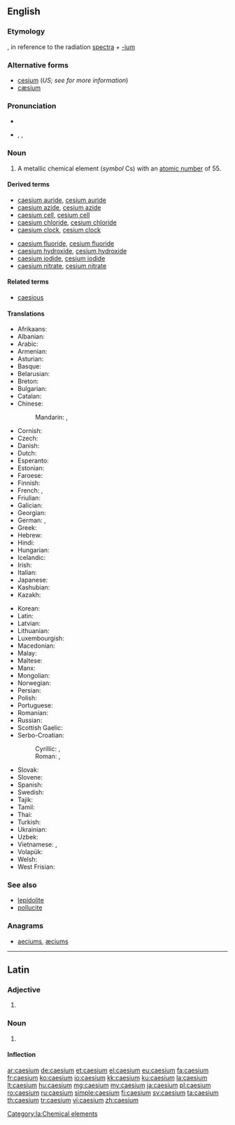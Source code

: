{{also|Caesium}}
==English==

{{elements|Cs|xenon|Xe|barium|Ba}}

===Etymology===
{{etyl|la}} {{term|caesius||sky-blue|lang=la}}, in reference to the radiation [[spectra]] + [[-ium]]

===Alternative forms===
* [[cesium]] (''US; see {{w|Caesium|the Wikipedia article}} for more information'')
* [[cæsium]]

===Pronunciation===
* {{audio|En-us-caesium.ogg|audio (US)}}
* {{enPR|sē'zēəm}}, {{IPA|/ˈsiːziəm/}}, {{X-SAMPA|/"si:zi@m/}}

===Noun===
{{en-noun|-}}
{{wikipedia}}

# A metallic chemical element (''symbol'' Cs) with an [[atomic number]] of 55.

====Derived terms====
{{der-top}}
* [[caesium auride]], [[cesium auride]]
* [[caesium azide]], [[cesium azide]]
* [[caesium cell]], [[cesium cell]]
* [[caesium chloride]], [[cesium chloride]]
* [[caesium clock]], [[cesium clock]]
{{der-mid}}
* [[caesium fluoride]], [[cesium fluoride]]
* [[caesium hydroxide]], [[cesium hydroxide]]
* [[caesium iodide]], [[cesium iodide]]
* [[caesium nitrate]], [[cesium nitrate]]
{{der-bottom}}

====Related terms====
* [[caesious]]

====Translations====
{{trans-top|a metallic chemical element}}
* Afrikaans: {{t-|af|sesium}}
* Albanian: {{t+|sq|cezium}}
* Arabic: {{t-|ar|سيزيوم|m|tr=sízyum|sc=Arab}}
* Armenian: {{t-|hy|ցեզիում|tr=cʿezium}}
* Asturian: {{t-|ast|cesiu|m}}
* Basque: {{t-|eu|zesioa}}
* Belarusian: {{t-|be|цэзiй|m|tr=cézij}}
* Breton: {{t-|br|seziom}}
* Bulgarian: {{t-|bg|цезий|m|tr=cézij}}
* Catalan: {{t-|ca|cesi|m}}
* Chinese:
*: Mandarin: {{t|cmn|銫|sc=Hani}}, {{t|cmn|铯|tr=sè|sc=Hani}}
* Cornish: {{t-|kw|cesyum}}
* Czech: {{t+|cs|cesium}}
* Danish: {{t-|da|cæsium}}
* Dutch: {{t+|nl|cesium|n}}
* Esperanto: {{t-|eo|cezio}}
* Estonian: {{t-|et|tseesium}}
* Faroese: {{t-|fo|cæsium}}
* Finnish: {{t+|fi|cesium}}
* French: {{t+|fr|césium|m}}, {{t+|fr|cæsium|m}} <!--source: Petit Larousse, 1989-->
* Friulian: {{tø|fur|cesi}}
* Galician: {{t+|gl|cesio|m}}
* Georgian: {{t-|ka|ცეზიუმი|tr=tseziumi}}
* German: {{t+|de|Cäsium|n}}, {{t+|de|Zäsium|n}}
* Greek: {{t+|el|καίσιο|n|tr=kaísio}}
* Hebrew: {{t+|he|צזיום|tr=tsezyum}}
* Hindi: {{t-|hi|द्युतातु|tr=dyutātu|sc=Deva}}
* Hungarian: {{t+|hu|cézium}}
* Icelandic: {{t+|is|sesín}}
* Irish: {{t-|ga|caeisiam}}
* Italian: {{t+|it|cesio|m}}
* Japanese: {{t+|ja|セシウム|tr=seshiumu}}
* Kashubian: {{t-|csb|céz}}
* Kazakh: {{t|kk|цезий|tr=tseziy}}
{{trans-mid}}
* Korean: {{t+|ko|세슘|tr=sesyum|sc=Kore}}
* Latin: {{t+|la|caesium}}
* Latvian: {{t-|lv|cēzijs}}
* Lithuanian: {{t+|lt|cezis}}
* Luxembourgish: {{t-|lb|Zäsium}}
* Macedonian: {{t-|mk|цезиум|m|tr=cézium}}
* Malay: {{t-|ms|sesium}}
* Maltese: {{t-|mt|siżju}}
* Manx: {{t-|gv|kaishum}}
* Mongolian: {{t-|mn|цези|tr=tsézi|sc=Cyrl}}
* Norwegian: {{t-|no|cesium}}
* Persian: {{t+|fa|سزیم|tr=seziom|sc=fa-Arab}}
* Polish: {{t+|pl|cez|m}}
* Portuguese: {{t+|pt|césio}}
* Romanian: {{t+|ro|cesiu|n}}
* Russian: {{t+|ru|цезий|m|tr=cézij}}
* Scottish Gaelic: {{t-|gd|caeisiam}}
* Serbo-Croatian:
*: Cyrillic: {{t-|sh|цезиj|m}}, {{t-|sh|цезиjум|m}}
*: Roman: {{t-|sh|cezij|m}}, {{t-|sh|cezijum|m}}
* Slovak: {{t-|sk|cézium}}
* Slovene: {{t+|sl|cezij}}
* Spanish: {{t+|es|cesio|m}}
* Swedish: {{t+|sv|cesium|n}}
* Tajik: {{t-|tg|сезий|tr=cezi'}}
* Tamil: {{t-|ta|சீரிலியம்|tr=seeriliyam}}
* Thai: {{t-|th|ซีเซียม|tr=sīsiam|sc=Thai}}
* Turkish: {{t+|tr|sezyum}}
* Ukrainian: {{t-|uk|цезiй|m|tr=cézij}}
* Uzbek: {{t-|uz|цезий|tr=tseziy}}
* Vietnamese: {{t-|vi|xezi}}, {{t-|vi|xêzi}}
* Volapük: {{t+|vo|zäsin}}
* Welsh: {{t+|cy|cesiwm}}
* West Frisian: {{t-|fy|cesium}}
{{trans-bottom}}

===See also===
* [[lepidolite]]
* [[pollucite]]

===Anagrams===
* [[aeciums#English|aeciums]], [[æciums#English|æciums]]

----

==Latin==
{{wikipedia|lang=la}}

===Adjective===
{{la-adj-form|caesium}}

# {{inflection of|caesius|caesius|nom|n|s|lang=la}}

===Noun===
{{la-noun|caesium|caesii|caesiī|n|second}}

# {{l/en|caesium}}

====Inflection====
{{la-decl-2nd-N|caesi}}

[[Category:la:Chemical elements]]

[[ar:caesium]]
[[de:caesium]]
[[et:caesium]]
[[el:caesium]]
[[eu:caesium]]
[[fa:caesium]]
[[fr:caesium]]
[[ko:caesium]]
[[io:caesium]]
[[kk:caesium]]
[[ku:caesium]]
[[la:caesium]]
[[lt:caesium]]
[[hu:caesium]]
[[mg:caesium]]
[[my:caesium]]
[[ja:caesium]]
[[pl:caesium]]
[[ro:caesium]]
[[ru:caesium]]
[[simple:caesium]]
[[fi:caesium]]
[[sv:caesium]]
[[ta:caesium]]
[[th:caesium]]
[[tr:caesium]]
[[vi:caesium]]
[[zh:caesium]]